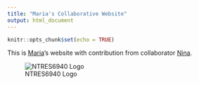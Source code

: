 ```yaml
---
title: "Maria's Collaborative Website"
output: html_document
---
```


```r
knitr::opts_chunk$set(echo = TRUE)
```

This is [Maria](https://github.com/makopyan)'s website with contribution from collaborator [Nina](https://github.com/nt246).

![NTRES6940 Logo](https://nt246.github.io/NTRES6940-data-science/assets/logo.png)